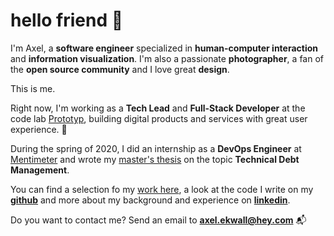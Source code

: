 
# hello friend 👋

I'm Axel, a **software engineer** specialized in **human-computer interaction** and **information visualization**. I'm also a passionate **photographer**, a fan of the **open source community** and I love great **design**.

<ProfileCard>This is me.</ProfileCard>

Right now, I'm working as a **Tech Lead** and **Full-Stack Developer** at the code lab [Prototyp](https://www.prototyp.se/), building digital products and services with great user experience. 🎉

During the spring of 2020, I did an internship as a **DevOps Engineer** at [Mentimeter](https://mentimeter.com) and wrote my [master's thesis](/work/thesis) on the topic **Technical Debt Management**.

You can find a selection fo my [work here](/work), a look at the code I write on my [**github**](https://github.com/axelekwall) and more about my background and experience on [**linkedin**](https://www.linkedin.com/in/axelekwall/).

Do you want to contact me? Send an email to **[axel.ekwall@hey.com](mailto:axel.ekwall@hey.com)** 📬
